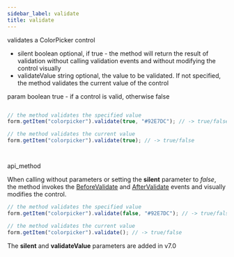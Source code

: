 ```yaml
---
sidebar_label: validate
title: validate
---
```



          


<Short>
 validates a ColorPicker control


</Short>



- silent    boolean     optional, if true - the method will return the result of validation without calling validation events and without modifying the control visually
- validateValue     string     optional, the value to be validated. If not specified, the method validates the current value of the control


param   boolean     true - if a control is valid, otherwise false

~~~js

// the method validates the specified value
form.getItem("colorpicker").validate(true, "#92E7DC"); // -> true/false

// the method validates the current value
form.getItem("colorpicker").validate(true); // -> true/false




~~~
 api_method

<Descr>

When calling without parameters or setting the <strong>silent</strong> parameter to *false*, the method invokes the [BeforeValidate](/form/api/colorpicker/colorpicker_beforevalidate_event) and [AfterValidate](/form/api/colorpicker/colorpicker_aftervalidate_event) events and visually modifies the control.

~~~js
// the method validates the specified value
form.getItem("colorpicker").validate(false, "#92E7DC"); // -> true/false

// the method validates the current value
form.getItem("colorpicker").validate(); // -> true/false
~~~



</Descr>


 
The <strong>silent</strong> and <strong>validateValue</strong> parameters are added in v7.0

